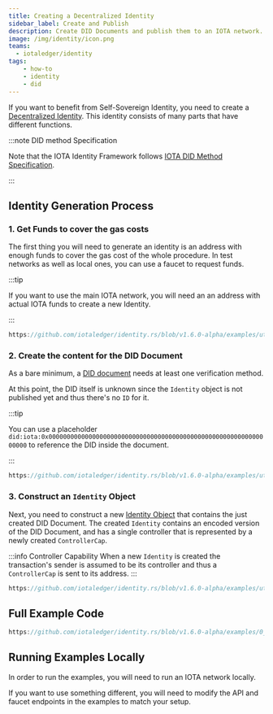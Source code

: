 ```yaml
---
title: Creating a Decentralized Identity
sidebar_label: Create and Publish
description: Create DID Documents and publish them to an IOTA network.
image: /img/identity/icon.png
teams:
  - iotaledger/identity
tags:
    - how-to
    - identity
    - did
---
```



If you want to benefit from Self-Sovereign Identity,
you need to create a [Decentralized Identity](../../explanations/decentralized-identifiers.mdx).
This identity consists of many parts that have different functions.

:::note DID method Specification

Note that the IOTA Identity Framework follows [IOTA DID Method Specification](../../../references/iota-identity/iota-did-method-spec.mdx).

:::

## Identity Generation Process

### 1. Get Funds to cover the gas costs

The first thing you will need to generate an identity is an address with enough funds to cover
the gas cost of the whole procedure.
In test networks as well as local ones, you can use a faucet to request funds.

:::tip

If you want to use the main IOTA network,
you will need an an address with actual IOTA funds to create a new Identity.

:::

<div className={'hide-code-block-extras'}>
<Tabs groupId="language" queryString>
<TabItem value="rust" label="Rust">

```rust reference
https://github.com/iotaledger/identity.rs/blob/v1.6.0-alpha/examples/utils/utils.rs#L99
```

</TabItem>
</Tabs>
</div>

### 2. Create the content for the DID Document

As a bare minimum, a [DID document](../../explanations/decentralized-identifiers.mdx) needs at least one verification method.

At this point, the DID itself is unknown since the `Identity` object is not published yet and thus there's no `ID` for it.

:::tip

You can use a placeholder `did:iota:0x0000000000000000000000000000000000000000000000000000000000000000` to reference
the DID inside the document.

:::

<div className={'hide-code-block-extras'}>
<Tabs groupId="language" queryString>
<TabItem value="rust" label="Rust">

```rust reference
https://github.com/iotaledger/identity.rs/blob/v1.6.0-alpha/examples/utils/utils.rs#L49-L58
```

</TabItem>
</Tabs>
</div>

### 3. Construct an `Identity` Object

Next, you need to construct a new [Identity Object](../../explanations/about-identity-objects.mdx) that contains the just created
DID Document.
The created `Identity` contains an encoded version of the DID Document, and has a single controller that is represented by a newly
created `ControllerCap`.

:::info Controller Capability
When a new `Identity` is created the transaction's sender is assumed to be its controller and thus a `ControllerCap` is sent to its address.
:::

<div className={'hide-code-block-extras'}>
<Tabs groupId="language" queryString>
<TabItem value="rust" label="Rust">

```rust reference
https://github.com/iotaledger/identity.rs/blob/v1.6.0-alpha/examples/utils/utils.rs#L60-L64
```

</TabItem>
</Tabs>
</div>

## Full Example Code

<Tabs groupId="language" queryString>
<TabItem value="rust" label="Rust">

```rust reference
https://github.com/iotaledger/identity.rs/blob/v1.6.0-alpha/examples/0_basic/0_create_did.rs
```

</TabItem>
</Tabs>

## Running Examples Locally

In order to run the examples, you will need to run an IOTA network locally.

If you want to use something different, you will need to modify the API and faucet endpoints in the examples to match your
setup.

